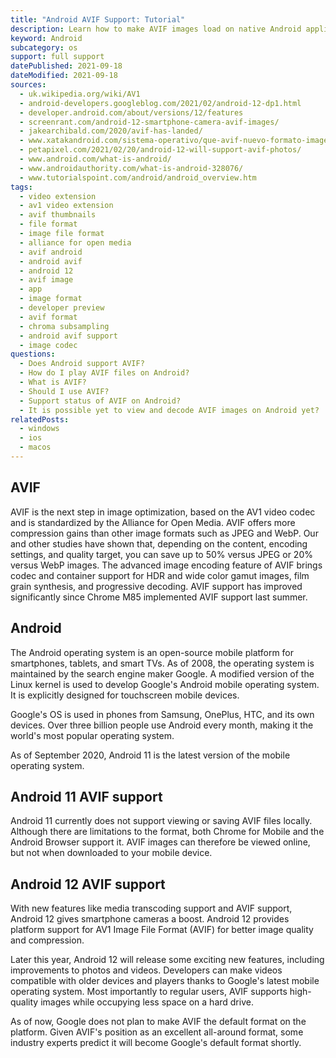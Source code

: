 ```yaml
---
title: "Android AVIF Support: Tutorial"
description: Learn how to make AVIF images load on native Android applications.
keyword: Android
subcategory: os
support: full support
datePublished: 2021-09-18
dateModified: 2021-09-18
sources:
  - uk.wikipedia.org/wiki/AV1
  - android-developers.googleblog.com/2021/02/android-12-dp1.html
  - developer.android.com/about/versions/12/features
  - screenrant.com/android-12-smartphone-camera-avif-images/
  - jakearchibald.com/2020/avif-has-landed/
  - www.xatakandroid.com/sistema-operativo/que-avif-nuevo-formato-imagen-que-llega-android-12-para-reemplazar-a-jpg
  - petapixel.com/2021/02/20/android-12-will-support-avif-photos/
  - www.android.com/what-is-android/
  - www.androidauthority.com/what-is-android-328076/
  - www.tutorialspoint.com/android/android_overview.htm
tags:
  - video extension
  - av1 video extension
  - avif thumbnails
  - file format
  - image file format
  - alliance for open media
  - avif android
  - android avif
  - android 12
  - avif image
  - app
  - image format
  - developer preview
  - avif format
  - chroma subsampling
  - android avif support
  - image codec
questions:
  - Does Android support AVIF?
  - How do I play AVIF files on Android?
  - What is AVIF?
  - Should I use AVIF?
  - Support status of AVIF on Android?
  - It is possible yet to view and decode AVIF images on Android yet?
relatedPosts:
  - windows
  - ios
  - macos
---
```


## AVIF

AVIF is the next step in image optimization, based on the AV1 video codec and is standardized by the Alliance for Open Media. AVIF offers more compression gains than other image formats such as JPEG and WebP. Our and other studies have shown that, depending on the content, encoding settings, and quality target, you can save up to 50% versus JPEG or 20% versus WebP images. The advanced image encoding feature of AVIF brings codec and container support for HDR and wide color gamut images, film grain synthesis, and progressive decoding. AVIF support has improved significantly since Chrome M85 implemented AVIF support last summer.

## Android

The Android operating system is an open-source mobile platform for smartphones, tablets, and smart TVs. As of 2008, the operating system is maintained by the search engine maker Google. A modified version of the Linux kernel is used to develop Google's Android mobile operating system. It is explicitly designed for touchscreen mobile devices.

Google's OS is used in phones from Samsung, OnePlus, HTC, and its own devices. Over three billion people use Android every month, making it the world's most popular operating system.

As of September 2020, Android 11 is the latest version of the mobile operating system.

## Android 11 AVIF support

Android 11 currently does not support viewing or saving AVIF files locally. Although there are limitations to the format, both Chrome for Mobile and the Android Browser support it. AVIF images can therefore be viewed online, but not when downloaded to your mobile device.

## Android 12 AVIF support

With new features like media transcoding support and AVIF support, Android 12 gives smartphone cameras a boost. Android 12 provides platform support for AV1 Image File Format (AVIF) for better image quality and compression.

Later this year, Android 12 will release some exciting new features, including improvements to photos and videos. Developers can make videos compatible with older devices and players thanks to Google's latest mobile operating system. Most importantly to regular users, AVIF supports high-quality images while occupying less space on a hard drive.

As of now, Google does not plan to make AVIF the default format on the platform. Given AVIF's position as an excellent all-around format, some industry experts predict it will become Google's default format shortly.
